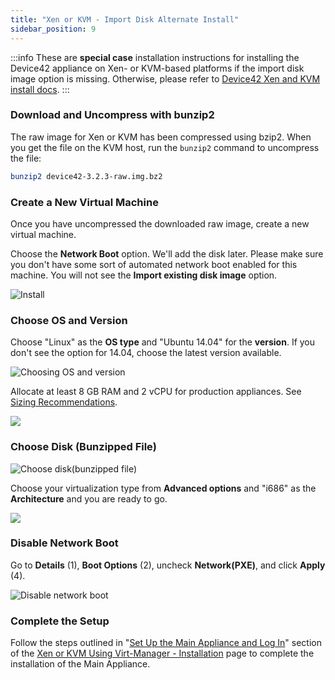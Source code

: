 ```yaml
---
title: "Xen or KVM - Import Disk Alternate Install"
sidebar_position: 9
---
```


:::info
These are **special case** installation instructions for installing the Device42 appliance on Xen- or KVM-based platforms if the import disk image option is missing. Otherwise, please refer to [Device42 Xen and KVM install docs](getstarted/installation/installation-xen-or-kvm-using-virt-manager.mdx).
:::

### Download and Uncompress with bunzip2

The raw image for Xen or KVM has been compressed using bzip2. When you get the file on the KVM host, run the `bunzip2` command to uncompress the file:

```bash
bunzip2 device42-3.2.3-raw.img.bz2
```

### Create a New Virtual Machine

Once you have uncompressed the downloaded raw image, create a new virtual machine. 

Choose the **Network Boot** option. We'll add the disk later. Please make sure you don't have some sort of automated network boot enabled for this machine. You will not see the **Import existing disk image** option.

![Install](/assets/images/wpid2483-Install.png)

### Choose OS and Version

Choose "Linux" as the **OS type** and "Ubuntu 14.04" for the **version**. If you don't see the option for 14.04, choose the latest version available.

![Choosing OS and version](/assets/images/wpid2480-Choosing_OS_and_version.png)

Allocate at least 8 GB RAM and 2 vCPU for production appliances. See [Sizing Recommendations](sizing-recommendations.mdx).

![](/assets/images/wpid2484-media_1326264722468.png)

### Choose Disk (Bunzipped File)

![Choose disk(bunzipped file)](/assets/images/wpid2479-Choose_disk_bunzipped_file_.png)

Choose your virtualization type from **Advanced options** and "i686" as the **Architecture** and you are ready to go.

![](/assets/images/wpid2487-media_1352976855381.png)

### Disable Network Boot

Go to **Details** (1), **Boot Options** (2), uncheck **Network(PXE)**, and click **Apply** (4).

![Disable network boot](/assets/images/wpid2481-Disable_network_boot.png)

### Complete the Setup

Follow the steps outlined in "[Set Up the Main Appliance and Log In](installation-xen-or-kvm-using-virt-manager.mdx#set-up-the-main-appliance-and-log-in)" section of the [Xen or KVM Using Virt-Manager - Installation](installation-xen-or-kvm-using-virt-manager.mdx) page to complete the installation of the Main Appliance. 
